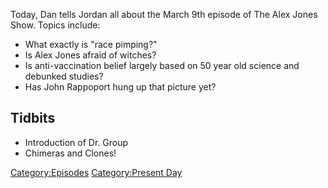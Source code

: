 {{Episode
    | title           = March 9, 2017
    | caption         = [https://knowledgefight.libsyn.com/knowledge-fight-march-9-2017 Listen to this episode on Libsyn]
    | episodeNumber   = 21
    | length          = 02:16:08
    | airDate         = March 14, 2017
    | coverageDate    = March 9, 2017
    | episodeType     = [[:Category:Present Day|Present Day]]
    | appearance      = [[Dr. Group]]
    | previousEpisode = [[20: March 6 & Celebrity Cameos]]
    | nextEpisode     = [[22: March 14, 2017]]
}}

{{Stub}}

Today, Dan tells Jordan all about the March 9th episode of The Alex Jones Show. Topics include:

*What exactly is "race pimping?"
*Is Alex Jones afraid of witches?
*Is anti-vaccination belief largely based on 50 year old science and debunked studies?
*Has John Rappoport hung up that picture yet?

==Tidbits==

*Introduction of Dr. Group
*Chimeras and Clones!

[[Category:Episodes]]
[[Category:Present Day]]
